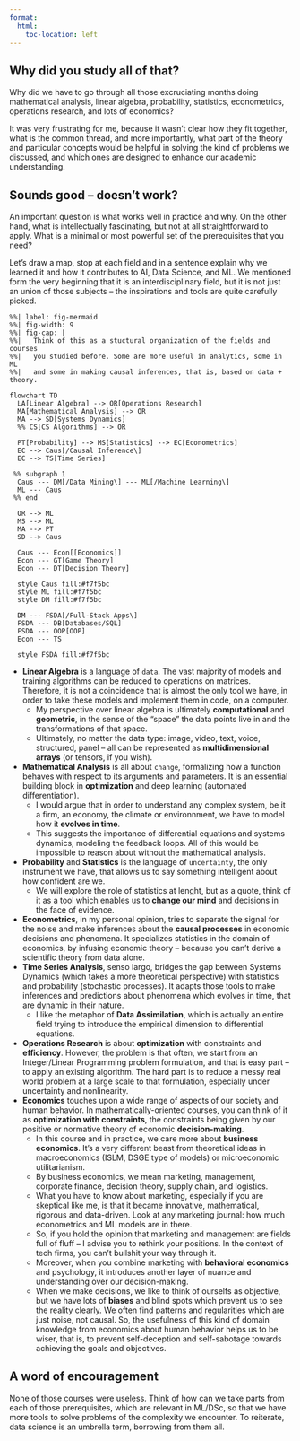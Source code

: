 ```yaml
---
format:
  html:
    toc-location: left
---
```






## Why did you study all of that?

Why did we have to go through all those excruciating months doing mathematical analysis, linear algebra, probability, statistics, econometrics, operations research, and lots of economics? 

It was very frustrating for me, because it wasn't clear how they fit together, what is the common thread, and more importantly, what part of the theory and particular concepts would be helpful in solving the kind of problems we discussed, and which ones are designed to enhance our academic understanding.

::: {.column-margin}
:::

::: {.callout-tip}
## Sounds good -- doesn't work?

An important question is what works well in practice and why. On the other hand, what is intellectually fascinating, but not at all straightforward to apply. What is a minimal or most powerful set of the prerequisites that you need? 

Let's draw a map, stop at each field and in a sentence explain why we learned it and how it contributes to AI, Data Science, and ML. We mentioned form the very beginning that it is an interdisciplinary field, but it is not just an union of those subjects -- the inspirations and tools are quite carefully picked. 
:::

```mermaid
%%| label: fig-mermaid
%%| fig-width: 9
%%| fig-cap: |
%%|   Think of this as a stuctural organization of the fields and courses
%%|   you studied before. Some are more useful in analytics, some in ML
%%|   and some in making causal inferences, that is, based on data + theory.

flowchart TD
  LA[Linear Algebra] --> OR[Operations Research]
  MA[Mathematical Analysis] --> OR
  MA --> SD[Systems Dynamics]
  %% CS[CS Algorithms] --> OR
  
  PT[Probability] --> MS[Statistics] --> EC[Econometrics]
  EC --> Caus[/Causal Inference\]
  EC --> TS[Time Series]

 %% subgraph 1
  Caus --- DM[/Data Mining\] --- ML[/Machine Learning\] 
  ML --- Caus
 %% end

  OR --> ML
  MS --> ML
  MA --> PT
  SD --> Caus

  Caus --- Econ[[Economics]]  
  Econ --- GT[Game Theory]
  Econ --- DT[Decision Theory]

  style Caus fill:#f7f5bc
  style ML fill:#f7f5bc
  style DM fill:#f7f5bc

  DM --- FSDA[/Full-Stack Apps\]
  FSDA --- DB[Databases/SQL]
  FSDA --- OOP[OOP]
  Econ --- TS

  style FSDA fill:#f7f5bc
```


- **Linear Algebra** is a language of `data`. The vast majority of models and training algorithms can be reduced to operations on matrices. Therefore, it is not a coincidence that is almost the only tool we have, in order to take these models and implement them in code, on a computer. 
  - My perspective over linear algebra is ultimately **computational** and **geometric**, in the sense of the "space" the data points live in and the transformations of that space. 
  - Ultimately, no matter the data type: image, video, text, voice, structured, panel -- all can be represented as **multidimensional arrays** (or tensors, if you wish).
- **Mathematical Analysis** is all about `change`, formalizing how a function behaves with respect to its arguments and parameters. It is an essential building block in **optimization** and deep learning (automated differentiation).
  - I would argue that in order to understand any complex system, be it a firm, an economy, the climate or environnment, we have to model how it **evolves in time**.
  - This suggests the importance of differential equations and systems dynamics, modeling the feedback loops. All of this would be impossible to reason about without the mathematical analysis.
- **Probability** and **Statistics** is the language of `uncertainty`, the only instrument we have, that allows us to say something intelligent about how confident are we.
  - We will explore the role of statistics at lenght, but as a quote, think of it as a tool which enables us to **change our mind** and decisions in the face of evidence.
- **Econometrics**, in my personal opinion, tries to separate the signal for the noise and make inferences about the **causal processes** in economic decisions and phenomena. It specializes statistics in the domain of economics, by infusing economic theory -- because you can't derive a scientific theory from data alone.   
- **Time Series Analysis**, senso largo, bridges the gap between Systems Dynamics (which takes a more theoretical perspective) with statistics and probability (stochastic processes). It adapts those tools to make inferences and predictions about phenomena which evolves in time, that are dynamic in their nature.
  - I like the metaphor of **Data Assimilation**, which is actually an entire field trying to introduce the empirical dimension to differential equations.
- **Operations Research** is about **optimization** with constraints and **efficiency**. However, the problem is that often, we start from an Integer/Linear Programming problem formulation, and that is easy part -- to apply an existing algorithm. The hard part is to reduce a messy real world problem at a large scale to that formulation, especially under uncertainty and nonlinearity. 
- **Economics** touches upon a wide range of aspects of our society and human behavior. In mathematically-oriented courses, you can think of it as **optimization with constraints**, the constraints being given by our positive or normative theory of economic **decision-making**.
  - In this course and in practice, we care more about **business economics**. It's a very different beast from theoretical ideas in macroeconomics (ISLM, DSGE type of models) or microeconomic utilitarianism. 
  - By business economics, we mean marketing, management, corporate finance, decision theory, supply chain, and logistics. 
  - What you have to know about marketing, especially if you are skeptical like me, is that it became innovative, mathematical, rigorous and data-driven. Look at any marketing journal: how much econometrics and ML models are in there.
  - So, if you hold the opinion that marketing and management are fields full of fluff -- I advise you to rethink your positions. In the context of tech firms, you can't bullshit your way through it.
  - Moreover, when you combine marketing with **behavioral economics** and psychology, it introduces another layer of nuance and understanding over our decision-making.
  - When we make decisions, we like to think of ourselfs as objective, but we have lots of **biases** and blind spots which prevent us to see the reality clearly. We often find patterns and regularities which are just noise, not causal. So, the usefulness of this kind of domain knowledge from economics about human behavior helps us to be wiser, that is, to prevent self-deception and self-sabotage towards achieving the goals and objectives. 

::: {.callout-tip}
## A word of encouragement

None of those courses were useless. Think of how can we take parts from each of those prerequisites, which are relevant in ML/DSc, so that we have more tools to solve problems of the complexity we encounter. To reiterate, data science is an umbrella term, borrowing from them all.
:::



<!-- Data Science Context, in Business, Interdisciplinarity --->
[^pragmatic-ai-gcp]: M. Bizovi - [Pragmatic AI in Google Cloud Platform](https://www.youtube.com/watch?v=02NPR_nDaxQ)
[^jordan-ai]: K. Pretz - [Stop Calling Everything AI](https://spectrum-ieee-org.cdn.ampproject.org/c/s/spectrum.ieee.org/amp/stop-calling-everything-ai-machinelearning-pioneer-says-2652904044), Machine-Learning Pioneer Says 
[^jordan-revolution]:  M. Jordan - [Artificial  Intelligence](https://hdsr.mitpress.mit.edu/pub/wot7mkc1/release/9): The Revolution Hasn’t Happened Yet
[^cassie-mfml]: C.Kozyrkov - [Making Friends with Machine Learning](https://youtube.com/playlist?list=PLRKtJ4IpxJpDxl0NTvNYQWKCYzHNuy2xG)
[^cassie-ref]: C. Kozyrkov (Chief Decision Scientist | Google) - https://kozyrkov.medium.com/ 
[^cassie-ai-def]: C. Kozyrkov - [AI is decision-making at scale](https://www.youtube.com/watch?v=bCjMhZZYlP4)
[^cassie-steps]: C.Kozyrkov - [12 Steps to Applied AI](https://medium.com/swlh/12-steps-to-applied-ai-2fdad7fdcdf3)
[^pair]: People and AI Research | Google - [Guidebook](https://pair.withgoogle.com/guidebook/)
[^mit-ai-covid]: W.Heaven - [Hundreds of AI tools have been built to catch covid. None of them helped.](https://www.technologyreview.com/2021/07/30/1030329/machine-learning-ai-failed-covid-hospital-diagnosis-pandemic/)
[^war-wrong-problem]:  V. Warmerdam - [The profession of solving the wrong problem](https://www.youtube.com/watch?v=kYMfE9u-lMo)
[^war-stupidity]: V. Warmerdam - [How to Constrain Artificial Stupidity](https://www.youtube.com/watch?v=Z8MEFI7ZJlA)

[^37]: Thoen - [Agile Data Science with R](https://edwinth.github.io/ADSwR/index.html)
